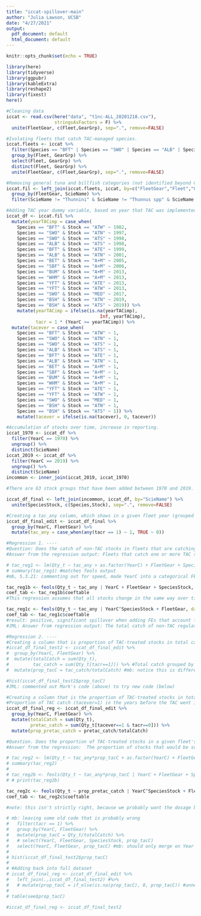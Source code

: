 ```yaml
---
title: "iccat-spillover-main"
author: "Julia Lawson, UCSB"
date: "4/27/2021"
output:
  pdf_document: default
  html_document: default
---
```


```r
knitr::opts_chunk$set(echo = TRUE)

library(here)
library(tidyverse)
library(ggpubr)
library(kableExtra)
library(reshape2)
library(fixest)
here()

#Cleaning data
iccat <- read.csv(here("data", "t1nc-ALL_20201218.csv"),
                  stringsAsFactors = F) %>% 
  unite(FleetGear, c(Fleet,GearGrp), sep=".", remove=FALSE)

#Isolating fleets that catch TAC-managed species.
iccat.fleets <- iccat %>% 
  filter(Species == "BFT" | Species == "SWO" | Species == "ALB" | Species == "BET"| Species == "YFT" | Species == "WHM"| Species == "BUM" | Species == "BSH" | Species == "RSP") %>% 
  group_by(Fleet, GearGrp) %>%
  select(Fleet, GearGrp) %>% 
  distinct(Fleet, GearGrp) %>% 
  unite(FleetGear, c(Fleet,GearGrp), sep=".", remove=FALSE)

#Removing general tuna and billfish categories (not identified beyond Genus).
iccat.fil <- left_join(iccat.fleets, iccat, by=c("FleetGear","Fleet","GearGrp")) %>% 
  group_by(FleetGear, ScieName) %>% 
  filter(ScieName != "Thunnini" & ScieName != "Thunnus spp" & ScieName !="Istiophoridae" & ScieName != "Scomberomorus spp")

#Adding TAC year dummy variable, based on year that TAC was implemented (yearTACimp)
iccat_df <- iccat.fil %>%
  mutate(yearTACimp = case_when(
    Species == "BFT" & Stock == "ATW" ~ 1982,
    Species == "SWO" & Stock == "ATN" ~ 1997,
    Species == "SWO" & Stock == "ATS" ~ 1998,
    Species == "ALB" & Stock == "ATS" ~ 1998,
    Species == "BFT" & Stock == "ATE" ~ 1999,
    Species == "ALB" & Stock == "ATN" ~ 2001,
    Species == "BET" & Stock == "A+M" ~ 2005,
    Species == "SBF" & Stock == "A+M" ~ 2006,
    Species == "BUM" & Stock == "A+M" ~ 2013,
    Species == "WHM" & Stock == "A+M" ~ 2013,
    Species == "YFT" & Stock == "ATE" ~ 2013,
    Species == "YFT" & Stock == "ATW" ~ 2013,
    Species == "SWO" & Stock == "MED" ~ 2017,
    Species == "BSH" & Stock == "ATN" ~ 2019,
    Species == "BSH" & Stock == "ATS" ~ 2019)) %>%
    mutate(yearTACimp = ifelse(is.na(yearTACimp), 
                                   Inf, yearTACimp),
           tacr = 1 * (YearC >= yearTACimp)) %>% 
  mutate(tacever = case_when(
    Species == "BFT" & Stock == "ATW" ~ 1,
    Species == "SWO" & Stock == "ATN" ~ 1,
    Species == "SWO" & Stock == "ATS" ~ 1,
    Species == "ALB" & Stock == "ATS" ~ 1,
    Species == "BFT" & Stock == "ATE" ~ 1,
    Species == "ALB" & Stock == "ATN" ~ 1,
    Species == "BET" & Stock == "A+M" ~ 1,
    Species == "SBF" & Stock == "A+M" ~ 1,
    Species == "BUM" & Stock == "A+M" ~ 1,
    Species == "WHM" & Stock == "A+M" ~ 1,
    Species == "YFT" & Stock == "ATE" ~ 1,
    Species == "YFT" & Stock == "ATW" ~ 1,
    Species == "SWO" & Stock == "MED" ~ 1,
    Species == "BSH" & Stock == "ATN" ~ 1,
    Species == "BSH" & Stock == "ATS" ~ 1)) %>%
    mutate(tacever = ifelse(is.na(tacever), 0, tacever))

#Accumulation of stocks over time, increase in reporting.
iccat_1970 <- iccat_df %>% 
  filter(YearC == 1970) %>% 
  ungroup() %>% 
  distinct(ScieName)
iccat_2019 <- iccat_df %>% 
  filter(YearC == 2019) %>% 
  ungroup() %>% 
  distinct(ScieName)
incommon <- inner_join(iccat_2019, iccat_1970)

#There are 63 stock groups that have been added between 1970 and 2019. I am removing them so that the numbers are not inflated as new stocks are reported over time. Only stocks that are "in common" in 1970 and 2019 will be retained. 

iccat_df_final <- left_join(incommon, iccat_df, by="ScieName") %>% 
  unite(SpeciesStock, c(Species,Stock), sep=".", remove=FALSE)

#Creating a tac_any column, which shows in a given fleet year (grouped by FleetGear and YearC) if there are any stocks that are catch regulated (1 if at least one TAC-regulated stock is in the catch, 0 if none)
iccat_df_final_edit <- iccat_df_final %>%
  group_by(YearC, FleetGear) %>% 
  mutate(tac_any = case_when(any(tacr == 1) ~ 1, TRUE ~ 0))

```


```r

#Regression 1. ----
#Question: Does the catch of non-TAC stocks in fleets that are catching one or more TAC stock increase or decrease relative to the catch of non-TAC stocks in fleets that do not catch any TAC stocks?
#Answer from the regression output: Fleets that catch one or more TAC stock increase their catch by 10.89 metric tons, relative to fleets that do not catch any TAC stocks.

# tac_reg1 <- lm(Qty_t ~ tac_any + as.factor(YearC) + FleetGear + SpeciesStock, data = filter(iccat_df_final_edit, tacr==0))
# summary(tac_reg1) #matches feols output
#mb, 5.3.21: commenting out for speed, made YearC into a categorical FE

tac_reg1b <- feols(Qty_t ~ tac_any | YearC + FleetGear + SpeciesStock, data = filter(iccat_df_final_edit, tacr==0))
coef_tab <- tac_reg1b$coeftable
#This regression assumes that all stocks change in the same way over time (this is the YearC fixed effect on its own)

tac_reg1c <- feols(Qty_t ~ tac_any | YearC^SpeciesStock + FleetGear, data = filter(iccat_df_final_edit, tacr==0)) #mb: adding year-by-speciesstock FEs
coef_tab <- tac_reg1c$coeftable
#result: positive, significant spillover when adding FEs that account for variations in stock-by-year
#JML: Answer from regression output: The total catch of non-TAC regulated stocks (SpeciesStock) increases by 113.40 metric tons for fleets (FleetGear) that catch at least one TAC managed stock (tac_any = 1), when SpeciesStock is interacted with year (when we allow for each stock to individually vary over time). 

#Regression 2. ----
#Creating a column that is proportion of TAC-treated stocks in total catch (prop_tacC).
#iccat_df_final_test2 <- iccat_df_final_edit %>% 
#  group_by(YearC, FleetGear) %>% 
#  mutate(totalCatch = sum(Qty_t),
#         tac_catch = sum(Qty_t[tacr==1])) %>% #Total catch grouped by FleetGear and YearC
#  mutate(prop_tacC = tac_catch/totalCatch) #mb: notice this is different

#hist(iccat_df_final_test2$prop_tacC)
#JML: commented out Mark's code (above) to try new code (below)

#Creating a column that is the proportion of TAC-treated stocks in total catch in years prior to when the TAC went into effect (prop_tacCpre)
#Proportion of TAC catch (tacever=1) in the years before the TAC went into effect (tacr=0) for each stock
iccat_df_final_reg <- iccat_df_final_edit %>% 
  group_by(YearC, FleetGear) %>% 
  mutate(totalCatch = sum(Qty_t),
         pretac_catch = sum(Qty_t[tacever==1 & tacr==0])) %>% 
  mutate(prop_pretac_catch = pretac_catch/totalCatch)

#Question. Does the proportion of TAC-treated stocks in a given fleet's total catch increase or decrease relative to the proportion of non-TAC treated stocks following TAC implementation?
#Answer from the regression:  The proportion of stocks that would be subject to TAC restrictions (tacever=1, tacr=0) in a given fleet's total catch, were 316X higher in the years prior to TAC implementation (tacr=0) compared to the years after TAC restrictions were in place.

# tac_reg2 <- lm(Qty_t ~ tac_any*prop_tacC + as.factor(YearC) + FleetGear + SpeciesStock, data = filter(iccat_df_final_reg, tacr==0))
# summary(tac_reg2)
# 
# tac_reg2b <- feols(Qty_t ~ tac_any*prop_tacC | YearC + FleetGear + SpeciesStock, data = filter(iccat_df_final_reg, tacr==0))
# # print(tac_reg2b)

tac_reg2c <- feols(Qty_t ~ prop_pretac_catch | YearC^SpeciesStock + FleetGear, data = filter(iccat_df_final_reg, tacr==0))
coef_tab <- tac_reg2c$coeftable

#note: this isn't strictly right, because we probably want the dosage based on the pre-treatment period only

```



```r

# mb: leaving some old code that is probably wrong  
#   filter(tacr == 1) %>% 
#   group_by(YearC, FleetGear) %>% 
#   mutate(prop_tacC = Qty_t/totalCatch) %>%
#   # select(YearC, FleetGear, SpeciesStock, prop_tacC)
#   select(YearC, FleetGear, prop_tacC) #mb: should only merge on Year and FleetGear
# 
# hist(iccat_df_final_test2$prop_tacC)
# 
# #Adding back into full dataset
# iccat_df_final_reg <- iccat_df_final_edit %>% 
#   left_join(.,iccat_df_final_test2) #%>% 
#   # mutate(prop_tacC = if_else(is.na(prop_tacC), 0, prop_tacC)) #unnecessary, zeros created by merge error in previous step
# 
# table(see$prop_tacC)

#iccat_df_final_reg <- iccat_df_final_test2

```